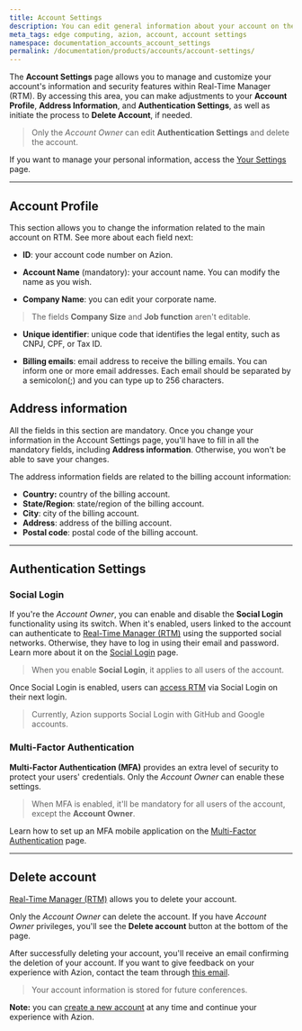 ```yaml
---
title: Account Settings
description: You can edit general information about your account on the Account Settings page on Real-Time Manager (RTM).
meta_tags: edge computing, azion, account, account settings
namespace: documentation_accounts_account_settings
permalink: /documentation/products/accounts/account-settings/
---
```


The **Account Settings** page allows you to manage and customize your account's information and security features within Real-Time Manager (RTM). By accessing this area, you can make adjustments to your **Account Profile**, **Address Information**, and **Authentication Settings**, as well as initiate the process to **Delete Account**, if needed.

> Only the *Account Owner* can edit **Authentication Settings** and delete the account.

If you want to manage your personal information, access the [Your Settings](https://manager.azion.com/user) page.

---

## Account Profile

This section allows you to change the information related to the main account on RTM. See more about each field next:

- **ID**: your account code number on Azion. 

- **Account Name** (mandatory): your account name. You can modify the name as you wish.

- **Company Name**: you can edit your corporate name. 

> The fields **Company Size** and **Job function** aren't editable.

- **Unique identifier**: unique code that identifies the legal entity, such as CNPJ, CPF, or Tax ID.

- **Billing emails**: email address to receive the billing emails. You can inform one or more email addresses. Each email should be separated by a semicolon(;) and you can type up to 256 characters.

## Address information

All the fields in this section are mandatory. Once you change your information in the Account Settings page, you'll have to fill in all the mandatory fields, including **Address information**. Otherwise, you won't be able to save your changes. 

The address information fields are related to the billing account information:

- **Country:** country of the billing account.
- **State/Region**: state/region of the billing account.
- **City**: city of the billing account.
- **Address**: address of the billing account.
- **Postal code**: postal code of the billing account.

---

## Authentication Settings

### Social Login

If you're the *Account Owner*, you can enable and disable the **Social Login** functionality using its switch. When it's enabled, users linked to the account can authenticate to [Real-Time Manager (RTM)](https://manager.azion.com/) using the supported social networks. Otherwise, they have to log in using their email and password. Learn more about it on the [Social Login](/en/documentation/products/accounts/social-login/) page.

   > When you enable **Social Login**, it applies to all users of the account.

Once Social Login is enabled, users can [access RTM](https://manager.azion.com/) via Social Login on their next login.

   > Currently, Azion supports Social Login with GitHub and Google accounts.


### Multi-Factor Authentication

**Multi-Factor Authentication (MFA)** provides an extra level of security to protect your users' credentials. Only the *Account Owner* can enable these settings. 

   > When MFA is enabled, it'll be mandatory for all users of the account, except the **Account Owner**.
   
Learn how to set up an MFA mobile application on the [Multi-Factor Authentication](/en/documentation/products/accounts/multi-factor-authentication/) page.

---

## Delete account

[Real-Time Manager (RTM)](https://manager.azion.com/) allows you to delete your account. 

Only the *Account Owner* can delete the account. If you have *Account Owner* privileges, you'll see the **Delete account** button at the bottom of the page.

After successfully deleting your account, you'll receive an email confirming the deletion of your account. If you want to give feedback on your experience with Azion, contact the team through [this email](mailto:feedback@azion.com).

> Your account information is stored for future conferences.

**Note:** you can [create a new account](/en/documentation/products/accounts/creating-account/) at any time and continue your experience with Azion.
